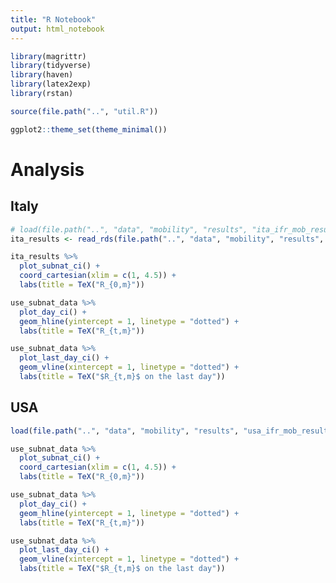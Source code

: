 ```yaml
---
title: "R Notebook"
output: html_notebook
---
```


```r
library(magrittr)
library(tidyverse)
library(haven)
library(latex2exp)
library(rstan)

source(file.path("..", "util.R"))

ggplot2::theme_set(theme_minimal())
```

# Analysis

## Italy

```r
# load(file.path("..", "data", "mobility", "results", "ita_ifr_mob_results.RData"))
ita_results <- read_rds(file.path("..", "data", "mobility", "results", "ita_ifr_test_results.rds"))
```

```r
ita_results %>% 
  plot_subnat_ci() + 
  coord_cartesian(xlim = c(1, 4.5)) +
  labs(title = TeX("R_{0,m}"))
```

```r
use_subnat_data %>% 
  plot_day_ci() +
  geom_hline(yintercept = 1, linetype = "dotted") +
  labs(title = TeX("R_{t,m}")) 
```

```r
use_subnat_data %>% 
  plot_last_day_ci() +
  geom_vline(xintercept = 1, linetype = "dotted") +
  labs(title = TeX("$R_{t,m}$ on the last day")) 
```

## USA 

```r
load(file.path("..", "data", "mobility", "results", "usa_ifr_mob_results.RData"))
```

```r
use_subnat_data %>% 
  plot_subnat_ci() + 
  coord_cartesian(xlim = c(1, 4.5)) +
  labs(title = TeX("R_{0,m}"))
```

```r
use_subnat_data %>% 
  plot_day_ci() +
  geom_hline(yintercept = 1, linetype = "dotted") +
  labs(title = TeX("R_{t,m}")) 
```

```r
use_subnat_data %>% 
  plot_last_day_ci() +
  geom_vline(xintercept = 1, linetype = "dotted") +
  labs(title = TeX("$R_{t,m}$ on the last day")) 
```
